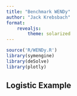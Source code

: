 ```yaml
---
title: "Benchmark WENDy"
author: "Jack Krebsbach"
format: 
    revealjs:
        theme: solarized 
---
```


```r
source('R/WENDy.R')
library(symengine)
library(deSolve)
library(plotly)
```

## Logistic Example 